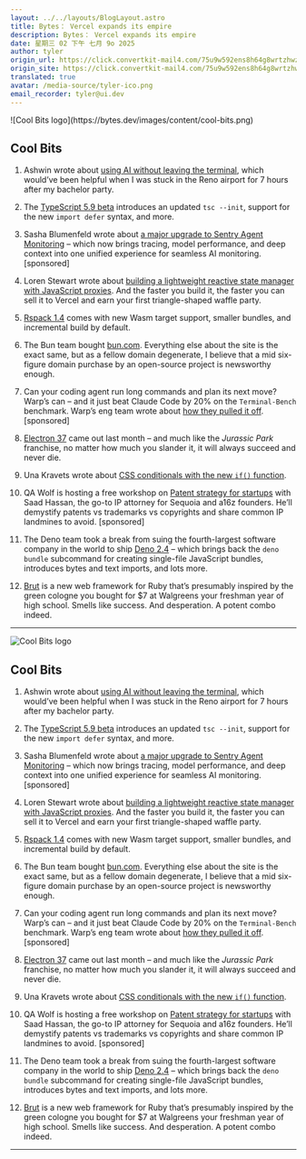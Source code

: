 ```yaml
---
layout: ../../layouts/BlogLayout.astro
title: Bytes： Vercel expands its empire
description: Bytes： Vercel expands its empire
date: 星期三 02 下午 七月 9o 2025
author: tyler
origin_url: https://click.convertkit-mail4.com/75u9w592ens8h64g8wrtzhwzgmo66tnh02g3/48hvh7umnmkq73ux/aHR0cHM6Ly9ieXRlcy5kZXYvYXJjaGl2ZXMvNDA2
origin_site: https://click.convertkit-mail4.com/75u9w592ens8h64g8wrtzhwzgmo66tnh02g3/48hvh7umnmkq73ux/aHR0cHM6Ly9ieXRlcy5kZXYvYXJjaGl2ZXMvNDA2
translated: true
avatar: /media-source/tyler-ico.png
email_recorder: tyler@ui.dev
---
```



<Reference client:only="react" title="Bytes： Vercel expands its empire" url="https://click.convertkit-mail4.com/75u9w592ens8h64g8wrtzhwzgmo66tnh02g3/48hvh7umnmkq73ux/aHR0cHM6Ly9ieXRlcy5kZXYvYXJjaGl2ZXMvNDA2" />

<Detail client:only="react">
	![Cool Bits logo](https://bytes.dev/images/content/cool-bits.png)

## Cool Bits

1.  Ashwin wrote about [using AI without leaving the terminal](https://click.convertkit-mail4.com/75u9w592ens8h64g8wrtzhwzgmo66tnh02g3/p8hehqu4l485exsq/aHR0cHM6Ly9rYXNodzFuLmNvbS9ibG9nL2xsbS1jbGkv), which would’ve been helpful when I was stuck in the Reno airport for 7 hours after my bachelor party.
    
2.  The [TypeScript 5.9 beta](https://click.convertkit-mail4.com/75u9w592ens8h64g8wrtzhwzgmo66tnh02g3/x0hph3uelexdmxf5/aHR0cHM6Ly94LmNvbS90eXBlc2NyaXB0L3N0YXR1cy8xOTQyNjQxNTg0MDkwMzAwODg1) introduces an updated `tsc --init`, support for the new `import defer` syntax, and more.
    
3.  Sasha Blumenfeld wrote about [a major upgrade to Sentry Agent Monitoring](https://click.convertkit-mail4.com/75u9w592ens8h64g8wrtzhwzgmo66tnh02g3/6qhehouldl064xto/aHR0cHM6Ly9ibG9nLnNlbnRyeS5pby9zZW50cnlzLXVwZGF0ZWQtYWdlbnQtbW9uaXRvcmluZy8=) – which now brings tracing, model performance, and deep context into one unified experience for seamless AI monitoring. \[sponsored\]
    
4.  Loren Stewart wrote about [building a lightweight reactive state manager with JavaScript proxies](https://click.convertkit-mail4.com/75u9w592ens8h64g8wrtzhwzgmo66tnh02g3/kkhmh2un3n42prcl/aHR0cHM6Ly93d3cubG9yZW5zdGV3LmFydC9ibG9nL3JlYWN0aXZlLXN0YXRlLW1hbmFnZXItd2l0aC1wcm94aWVz). And the faster you build it, the faster you can sell it to Vercel and earn your first triangle-shaped waffle party.
    
5.  [Rspack 1.4](https://click.convertkit-mail4.com/75u9w592ens8h64g8wrtzhwzgmo66tnh02g3/58hvh8ugzglowxu6/aHR0cHM6Ly9yc3BhY2sucnMvYmxvZy9hbm5vdW5jaW5nLTEtNA==) comes with new Wasm target support, smaller bundles, and incremental build by default.
    
6.  The Bun team bought [bun.com](https://click.convertkit-mail4.com/75u9w592ens8h64g8wrtzhwzgmo66tnh02g3/25h2h9u3e3n0xwt3/aHR0cHM6Ly9idW4uY29tLw==). Everything else about the site is the exact same, but as a fellow domain degenerate, I believe that a mid six-figure domain purchase by an open-source project is newsworthy enough.
    
7.  Can your coding agent run long commands and plan its next move? Warp’s can – and it just beat Claude Code by 20% on the `Terminal-Bench` benchmark. Warp’s eng team wrote about [how they pulled it off](https://click.convertkit-mail4.com/75u9w592ens8h64g8wrtzhwzgmo66tnh02g3/qvh8h8ud0dq235ul/aHR0cHM6Ly93d3cud2FycC5kZXYvYmxvZy90ZXJtaW5hbC1iZW5jaD91dG1fY2FtcGFpZ249YWRlX2xhdW5jaF9zZWNvbmRhcnlfanVseSZ1dG1fY29udGVudD1ieXRlcyZ1dG1fbWVkaXVtPW5ld3NsZXR0ZXImdXRtX3NvdXJjZT1wdWJsaWNhdGlvbnM=). \[sponsored\]
    
8.  [Electron 37](https://click.convertkit-mail4.com/75u9w592ens8h64g8wrtzhwzgmo66tnh02g3/g3hnhwumkmxo28fr/aHR0cHM6Ly93d3cuZWxlY3Ryb25qcy5vcmcvYmxvZy9lbGVjdHJvbi0zNy0w) came out last month – and much like the _Jurassic Park_ franchise, no matter how much you slander it, it will always succeed and never die.
    
9.  Una Kravets wrote about [CSS conditionals with the new `if()` function](https://click.convertkit-mail4.com/75u9w592ens8h64g8wrtzhwzgmo66tnh02g3/9qhzhdudldn38of9/aHR0cHM6Ly9kZXZlbG9wZXIuY2hyb21lLmNvbS9ibG9nL2lmLWFydGljbGU=).
    
10.  QA Wolf is hosting a free workshop on [Patent strategy for startups](https://click.convertkit-mail4.com/75u9w592ens8h64g8wrtzhwzgmo66tnh02g3/3ohphdu3n3v98pbr/aHR0cHM6Ly93d3cucWF3b2xmLmNvbS9ldmVudHMvcGF0ZW50LXN0cmF0ZWd5LWZvci1zdGFydC11cHM_dXRtX2NhbXBhaWduPUFDUV9BbGxfRXZlbnQlMjBSZWdpc3RyYXRpb25zX19OZXdzbGV0dGVyQXVkaWVuY2VfLV9OZXdzbGV0dGVyX1BhdGVudFN0cmF0ZWd5Rm9yU3RhcnR1cHNfMjAyNTA3MDgtTm9uZV9FeHBlcmltZW50LUZBTFNFJnV0bV9jb250ZW50PVBhdGVudFN0cmF0ZWd5Rm9yU3RhcnR1cHNfTm9uZV9Ob25lX0hlYWRsaW5lJTNBTm9uZV9fX19OZXdzbGV0dGVyLVNlY29uZGFyeVBsYWNlbWVudF8yMDI1MDcwOF92MV8mdXRtX21lZGl1bT1uZXdzbGV0dGVyJnV0bV9zb3VyY2U9Ynl0ZXMmdXRtX3Rlcm09Ym9keS1QYXRlbnRTdHJhdGVneUZvclN0YXJ0dXBz) with Saad Hassan, the go-to IP attorney for Sequoia and a16z founders. He’ll demystify patents vs trademarks vs copyrights and share common IP landmines to avoid. \[sponsored\]
    
11.  The Deno team took a break from suing the fourth-largest software company in the world to ship [Deno 2.4](https://click.convertkit-mail4.com/75u9w592ens8h64g8wrtzhwzgmo66tnh02g3/n2hohquvkve54lf6/aHR0cHM6Ly9kZW5vLmNvbS9ibG9nL3YyLjQ=) – which brings back the `deno bundle` subcommand for creating single-file JavaScript bundles, introduces bytes and text imports, and lots more.
    
12.  [Brut](https://click.convertkit-mail4.com/75u9w592ens8h64g8wrtzhwzgmo66tnh02g3/48hvh7umnmkq33ax/aHR0cHM6Ly9uYWlsZHJpdmluNS5jb20vYmxvZy8yMDI1LzA3LzA4L2JydXQtYS1uZXctd2ViLWZyYW1ld29yay1mb3ItcnVieS5odG1s) is a new web framework for Ruby that’s presumably inspired by the green cologne you bought for $7 at Walgreens your freshman year of high school. Smells like success. And desperation. A potent combo indeed.
    

* * *


</Detail>

![Cool Bits logo](https://bytes.dev/images/content/cool-bits.png)

## Cool Bits

1. Ashwin wrote about [using AI without leaving the terminal](https://click.convertkit-mail4.com/75u9w592ens8h64g8wrtzhwzgmo66tnh02g3/p8hehqu4l485exsq/aHR0cHM6Ly9rYXNodzFuLmNvbS9ibG9nL2xsbS1jbGkv), which would’ve been helpful when I was stuck in the Reno airport for 7 hours after my bachelor party.

2. The [TypeScript 5.9 beta](https://click.convertkit-mail4.com/75u9w592ens8h64g8wrtzhwzgmo66tnh02g3/x0hph3uelexdmxf5/aHR0cHM6Ly94LmNvbS90eXBlc2NyaXB0L3N0YXR1cy8xOTQyNjQxNTg0MDkwMzAwODg1) introduces an updated `tsc --init`, support for the new `import defer` syntax, and more.

3. Sasha Blumenfeld wrote about [a major upgrade to Sentry Agent Monitoring](https://click.convertkit-mail4.com/75u9w592ens8h64g8wrtzhwzgmo66tnh02g3/6qhehouldl064xto/aHR0cHM6Ly9ibG9nLnNlbnRyeS5pby9zZW50cnlzLXVwZGF0ZWQtYWdlbnQtbW9uaXRvcmluZy8=) – which now brings tracing, model performance, and deep context into one unified experience for seamless AI monitoring. \[sponsored]

4. Loren Stewart wrote about [building a lightweight reactive state manager with JavaScript proxies](https://click.convertkit-mail4.com/75u9w592ens8h64g8wrtzhwzgmo66tnh02g3/kkhmh2un3n42prcl/aHR0cHM6Ly93d3cubG9yZW5zdGV3LmFydC9ibG9nL3JlYWN0aXZlLXN0YXRlLW1hbmFnZXItd2l0aC1wcm94aWVz). And the faster you build it, the faster you can sell it to Vercel and earn your first triangle-shaped waffle party.

5. [Rspack 1.4](https://click.convertkit-mail4.com/75u9w592ens8h64g8wrtzhwzgmo66tnh02g3/58hvh8ugzglowxu6/aHR0cHM6Ly9yc3BhY2sucnMvYmxvZy9hbm5vdW5jaW5nLTEtNA==) comes with new Wasm target support, smaller bundles, and incremental build by default.

6. The Bun team bought [bun.com](https://click.convertkit-mail4.com/75u9w592ens8h64g8wrtzhwzgmo66tnh02g3/25h2h9u3e3n0xwt3/aHR0cHM6Ly9idW4uY29tLw==). Everything else about the site is the exact same, but as a fellow domain degenerate, I believe that a mid six-figure domain purchase by an open-source project is newsworthy enough.

7. Can your coding agent run long commands and plan its next move? Warp’s can – and it just beat Claude Code by 20% on the `Terminal-Bench` benchmark. Warp’s eng team wrote about [how they pulled it off](https://click.convertkit-mail4.com/75u9w592ens8h64g8wrtzhwzgmo66tnh02g3/qvh8h8ud0dq235ul/aHR0cHM6Ly93d3cud2FycC5kZXYvYmxvZy90ZXJtaW5hbC1iZW5jaD91dG1fY2FtcGFpZ249YWRlX2xhdW5jaF9zZWNvbmRhcnlfanVseSZ1dG1fY29udGVudD1ieXRlcyZ1dG1fbWVkaXVtPW5ld3NsZXR0ZXImdXRtX3NvdXJjZT1wdWJsaWNhdGlvbnM=). \[sponsored]

8. [Electron 37](https://click.convertkit-mail4.com/75u9w592ens8h64g8wrtzhwzgmo66tnh02g3/g3hnhwumkmxo28fr/aHR0cHM6Ly93d3cuZWxlY3Ryb25qcy5vcmcvYmxvZy9lbGVjdHJvbi0zNy0w) came out last month – and much like the *Jurassic Park* franchise, no matter how much you slander it, it will always succeed and never die.

9. Una Kravets wrote about [CSS conditionals with the new `if()` function](https://click.convertkit-mail4.com/75u9w592ens8h64g8wrtzhwzgmo66tnh02g3/9qhzhdudldn38of9/aHR0cHM6Ly9kZXZlbG9wZXIuY2hyb21lLmNvbS9ibG9nL2lmLWFydGljbGU=).

10. QA Wolf is hosting a free workshop on [Patent strategy for startups](https://click.convertkit-mail4.com/75u9w592ens8h64g8wrtzhwzgmo66tnh02g3/3ohphdu3n3v98pbr/aHR0cHM6Ly93d3cucWF3b2xmLmNvbS9ldmVudHMvcGF0ZW50LXN0cmF0ZWd5LWZvci1zdGFydC11cHM_dXRtX2NhbXBhaWduPUFDUV9BbGxfRXZlbnQlMjBSZWdpc3RyYXRpb25zX19OZXdzbGV0dGVyQXVkaWVuY2VfLV9OZXdzbGV0dGVyX1BhdGVudFN0cmF0ZWd5Rm9yU3RhcnR1cHNfMjAyNTA3MDgtTm9uZV9FeHBlcmltZW50LUZBTFNFJnV0bV9jb250ZW50PVBhdGVudFN0cmF0ZWd5Rm9yU3RhcnR1cHNfTm9uZV9Ob25lX0hlYWRsaW5lJTNBTm9uZV9fX19OZXdzbGV0dGVyLVNlY29uZGFyeVBsYWNlbWVudF8yMDI1MDcwOF92MV8mdXRtX21lZGl1bT1uZXdzbGV0dGVyJnV0bV9zb3VyY2U9Ynl0ZXMmdXRtX3Rlcm09Ym9keS1QYXRlbnRTdHJhdGVneUZvclN0YXJ0dXBz) with Saad Hassan, the go-to IP attorney for Sequoia and a16z founders. He’ll demystify patents vs trademarks vs copyrights and share common IP landmines to avoid. \[sponsored]

11. The Deno team took a break from suing the fourth-largest software company in the world to ship [Deno 2.4](https://click.convertkit-mail4.com/75u9w592ens8h64g8wrtzhwzgmo66tnh02g3/n2hohquvkve54lf6/aHR0cHM6Ly9kZW5vLmNvbS9ibG9nL3YyLjQ=) – which brings back the `deno bundle` subcommand for creating single-file JavaScript bundles, introduces bytes and text imports, and lots more.

12. [Brut](https://click.convertkit-mail4.com/75u9w592ens8h64g8wrtzhwzgmo66tnh02g3/48hvh7umnmkq33ax/aHR0cHM6Ly9uYWlsZHJpdmluNS5jb20vYmxvZy8yMDI1LzA3LzA4L2JydXQtYS1uZXctd2ViLWZyYW1ld29yay1mb3ItcnVieS5odG1s) is a new web framework for Ruby that’s presumably inspired by the green cologne you bought for $7 at Walgreens your freshman year of high school. Smells like success. And desperation. A potent combo indeed.

***


